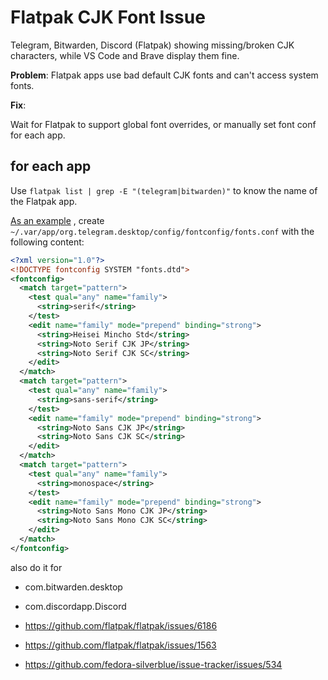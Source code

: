 # Flatpak CJK Font Issue

Telegram, Bitwarden, Discord (Flatpak) showing missing/broken CJK characters, while VS Code and Brave display them fine.

**Problem**: Flatpak apps use bad default CJK fonts and can't access system fonts.

**Fix**:

Wait for Flatpak to support global font overrides, or manually set font conf for each app.

## for each app

Use `flatpak list | grep -E "(telegram|bitwarden)"` to know the name of the Flatpak app.

[As an example](https://github.com/flathub/org.chromium.Chromium/issues/238#issuecomment-1198639352) , create `~/.var/app/org.telegram.desktop/config/fontconfig/fonts.conf` with the following content:

```xml
<?xml version="1.0"?>
<!DOCTYPE fontconfig SYSTEM "fonts.dtd">
<fontconfig>
  <match target="pattern">
    <test qual="any" name="family">
      <string>serif</string>
    </test>
    <edit name="family" mode="prepend" binding="strong">
      <string>Heisei Mincho Std</string>
      <string>Noto Serif CJK JP</string>
      <string>Noto Serif CJK SC</string>
    </edit>
  </match>
  <match target="pattern">
    <test qual="any" name="family">
      <string>sans-serif</string>
    </test>
    <edit name="family" mode="prepend" binding="strong">
      <string>Noto Sans CJK JP</string>
      <string>Noto Sans CJK SC</string>
    </edit>
  </match>
  <match target="pattern">
    <test qual="any" name="family">
      <string>monospace</string>
    </test>
    <edit name="family" mode="prepend" binding="strong">
      <string>Noto Sans Mono CJK JP</string>
      <string>Noto Sans Mono CJK SC</string>
    </edit>
  </match>
</fontconfig>
```

also do it for

- com.bitwarden.desktop
- com.discordapp.Discord


- https://github.com/flatpak/flatpak/issues/6186
- https://github.com/flatpak/flatpak/issues/1563
- https://github.com/fedora-silverblue/issue-tracker/issues/534
